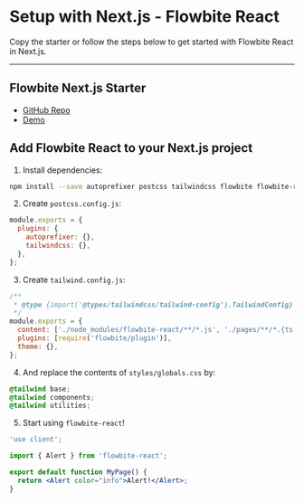 # Setup with Next.js - Flowbite React

<p className="text-lg">Copy the starter or follow the steps below to get started with Flowbite React in Next.js.</p>

---

## Flowbite Next.js Starter

- [GitHub Repo](https://github.com/tulupinc/flowbite-next-starter)
- [Demo](https://flowbite-next-starter.vercel.app/)

## Add Flowbite React to your Next.js project

1. Install dependencies:

```bash
npm install --save autoprefixer postcss tailwindcss flowbite flowbite-react
```

2. Create `postcss.config.js`:

```javascript
module.exports = {
  plugins: {
    autoprefixer: {},
    tailwindcss: {},
  },
};
```

3. Create `tailwind.config.js`:

```javascript
/**
 * @type {import('@types/tailwindcss/tailwind-config').TailwindConfig}
 */
module.exports = {
  content: ['./node_modules/flowbite-react/**/*.js', './pages/**/*.{ts,tsx}', './public/**/*.html'],
  plugins: [require('flowbite/plugin')],
  theme: {},
};
```

4. And replace the contents of `styles/globals.css` by:

```css
@tailwind base;
@tailwind components;
@tailwind utilities;
```

5. Start using `flowbite-react`!

```jsx
'use client';

import { Alert } from 'flowbite-react';

export default function MyPage() {
  return <Alert color="info">Alert!</Alert>;
}
```
